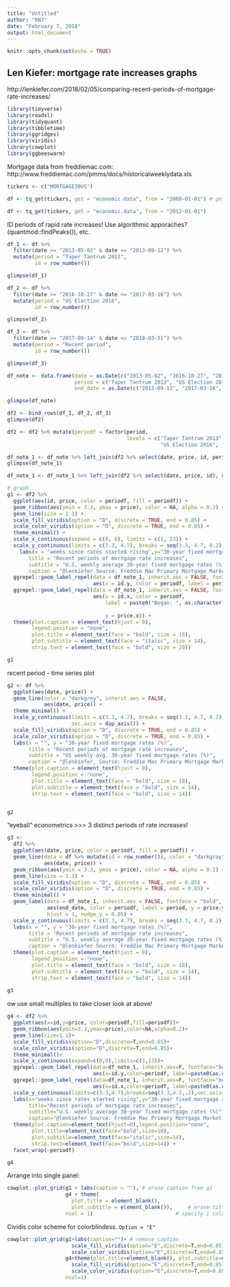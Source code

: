 ```yaml
---
title: "Untitled"
author: "RN7"
date: "February 7, 2018"
output: html_document
---
```


```r
knitr::opts_chunk$set(echo = TRUE)
```

## Len Kiefer: mortgage rate increases graphs 

http://lenkiefer.com/2018/02/05/comparing-recent-periods-of-mortgage-rate-increases/

```r
library(tidyverse)
library(readxl)
library(tidyquant)
library(tibbletime)
library(ggridges)
library(viridis)
library(cowplot)
library(ggbeeswarm)

```


Mortgage data from freddiemac.com: http://www.freddiemac.com/pmms/docs/historicalweeklydata.xls

```r
tickers <- c("MORTGAGE30US")

df <- tq_get(tickers, get = "economic.data", from = "2000-01-01") # get data in tibble format

df <- tq_get(tickers, get = "economic.data", from = "2012-01-01")

```

ID periods of rapid rate increases! Use algorithmic apporaches? (quantmod::findPeaks()), etc.

```r

df_1 <- df %>% 
  filter(date >= "2013-05-02" & date <= "2013-09-12") %>% 
  mutate(period = "Taper Tantrum 2013", 
         id = row_number())

glimpse(df_1)

df_2 <- df %>% 
  filter(date >= "2016-10-27" & date <= "2017-03-16") %>% 
  mutate(period = "US Election 2016", 
         id = row_number())

glimpse(df_2)

df_3 <- df %>% 
  filter(date >= "2017-09-14" & date <= "2018-03-31") %>% 
  mutate(period = "Recent period", 
         id = row_number())

glimpse(df_3)

df_note <- data.frame(date = as.Date(c("2013-05-02", "2016-10-27", "2017-09-14")),
                      period = c("Taper Tantrum 2013", "US Election 2016", "Recent period"),
                      end_date = as.Date(c("2013-09-12", "2017-03-16", "2018-03-31")))

glimpse(df_note)

df2 <- bind_rows(df_1, df_2, df_3)
glimpse(df2)

df2 <- df2 %>% mutate(periodf = factor(period, 
                                       levels = c("Taper Tantrum 2013", 
                                                  "US Election 2016", "Recent period")))

df_note_1 <- df_note %>% left_join(df2 %>% select(date, price, id, periodf), by = "date")
glimpse(df_note_1)

df_note_1 <- df_note_1 %>% left_join(df2 %>% select(date, price, id), by = c("end_date" = "date"))

```


```r
# graph
g1 <- df2 %>% 
  ggplot(aes(id, price, color = periodf, fill = periodf)) +
  geom_ribbon(aes(ymin = 3.3, ymax = price), color = NA, alpha = 0.2) +
  geom_line(size = 1.1) +
  scale_fill_viridis(option = "D", discrete = TRUE, end = 0.85) +
  scale_color_viridis(option = "D", discrete = TRUE, end = 0.85) +
  theme_minimal() +
  scale_x_continuous(expand = c(0, 0), limits = c(1, 23)) +
  scale_y_continuous(limits = c(3.3, 4.7), breaks = seq(3.3, 4.7, 0.2), sec.axis = dup_axis()) +
    labs(x = "weeks since rates started rising",y="30-year fixed mortgage rates (%)",
       title = "Recent periods of mortgage rate increases",
       subtitle = "U.S. weekly average 30-year fixed mortgage rates (%)",
       caption = "@lenkiefer Source: Freddie Mac Primary Mortgage Market Survey through February 1, 2018") +
  ggrepel::geom_label_repel(data = df_note_1, inherit.aes = FALSE, fontface = "bold", size = 3,
                            aes(x = id.y, color = periodf, label = period, y = price.y)) +
  ggrepel::geom_label_repel(data = df_note_1, inherit.aes = FALSE, fontface = "bold", size = 3,
                            aes(x = id.x, color = periodf, 
                                label = paste0("Began: ", as.character(date, 
                                                                       format = "%b %d, %Y")), 
                                y = price.x)) +
  theme(plot.caption = element_text(hjust = 0), 
        legend.position = "none", 
        plot.title = element_text(face = "bold", size = 18),
        plot.subtitle = element_text(face = "italic", size = 14),
        strip.text = element_text(face = "bold", size = 20)) 

g1

```



recent period - time series plot

```r
g2 <- df %>% 
  ggplot(aes(date, price)) +
  geom_line(color = "darkgrey", inherit.aes = FALSE, 
            aes(date, price)) +
  theme_minimal() +
  scale_y_continuous(limits = c(3.3, 4.7), breaks = seq(3.3, 4.7, 0.2), 
                     sec.axis = dup_axis()) +
  scale_fill_viridis(option = "D", discrete = TRUE, end = 0.85) +
  scale_color_viridis(option = "D", discrete = TRUE, end = 0.85) +
  labs(x = "", y = "30-year fixed mortgage rates (%)", 
       title = "Recent periods of mortgage rate increases", 
       subtitle = "US weekly avg. 30-year fixed mortgage rates (%)", 
       caption = "@lenkiefer, Source: Freddie Mac Primary Mortgage Market Survey through Feb. 1, 2018") +
  theme(plot.caption = element_text(hjust = 0), 
        legend.position = "none", 
        plot.title = element_text(face = "bold", size = 18), 
        plot.subtitle = element_text(face = "bold", size = 14), 
        strip.text = element_text(face = "bold", size = 14))


g2

```

"eyeball" econometrics >>> 3 distinct periods of rate increases!

```r
g3 <- 
  df2 %>% 
  ggplot(aes(date, price, color = periodf, fill = periodf)) +
  geom_line(data = df %>% mutate(id = row_number()), color = "darkgray", inherit.aes = FALSE,
            aes(date, price)) +
  geom_ribbon(aes(ymin = 3.3, ymax = price), color = NA, alpha = 0.2) + 
  geom_line(size = 1.1) +
  scale_fill_viridis(option = "D", discrete = TRUE, end = 0.85) +
  scale_color_viridis(option = "D", discrete = TRUE, end = 0.85) +
  theme_minimal() +
  geom_label(data = df_note_1, inherit.aes = FALSE, fontface = "bold", size = 3,
             aes(end_date, color = periodf, label = period, y = price.y), 
             hjust = 1, nudge_y = 0.05) +
  scale_y_continuous(limits = c(3.3, 4.7), breaks = seq(3.3, 4.7, 0.2), sec.axis = dup_axis()) +
  labs(x = "", y = "30-year fixed mortgage rates (%)",
       title = "Recent periods of mortgage rate increases",
       subtitle = "U.S. weekly average 30-year fixed mortgage rates (%)",
       caption = "@lenkiefer Source: Freddie Mac Primary Mortgage Market Survey through February 1, 2018") +
  theme(plot.caption = element_text(hjust = 0), 
        legend.position = "none",
        plot.title = element_text(face = "bold", size = 18), 
        plot.subtitle = element_text(face = "bold", size = 14), 
        strip.text = element_text(face = "bold", size = 14))
  
g3

```

ow use small multiples to take closer look at above! 

```r
g4 <- df2 %>% 
  ggplot(aes(x=id,y=price, color=periodf,fill=periodf))+
  geom_ribbon(aes(ymin=3.3,ymax=price),color=NA,alpha=0.2)+
  geom_line(size=1.1)+
  scale_fill_viridis(option="D",discrete=T,end=0.85)+
  scale_color_viridis(option="D",discrete=T,end=0.85)+
  theme_minimal()+
  scale_x_continuous(expand=c(0,0),limits=c(1,23))+
  ggrepel::geom_label_repel(data=df_note_1, inherit.aes=F, fontface="bold",size=3,
                            aes(x=id.y,color=periodf, label=paste0(as.character(end_date,format="%b %d,%Y"),": ",price.y),y=price.y))+
  ggrepel::geom_label_repel(data=df_note_1, inherit.aes=F, fontface="bold",size=3,
                            aes(x=id.x,color=periodf, label=paste0(as.character(date,format="%b %d,%Y"),": ",price.x),y=price.x))+
  scale_y_continuous(limits=c(3.3,4.7),breaks=seq(3.3,4.7,.2),sec.axis=dup_axis())+
  labs(x="weeks since rates started rising",y="30-year fixed mortgage rates (%)",
       title="Recent periods of mortgage rate increases",
       subtitle="U.S. weekly average 30-year fixed mortgage rates (%)",
       caption="@lenkiefer Source: Freddie Mac Primary Mortgage Market Survey through February 1, 2018")+
  theme(plot.caption=element_text(hjust=0),legend.position="none",
        plot.title=element_text(face="bold",size=18),
        plot.subtitle=element_text(face="italic",size=14),
        strip.text=element_text(face="bold",size=14)) +
  facet_wrap(~periodf)

g4

```

Arrange into single panel:

```r
cowplot::plot_grid(g1 + labs(caption = ""), # erase caption from g1
                   g4 + theme(
                     plot.title = element_blank(), 
                     plot.subtitle = element_blank()),     # erase title/subtitle from g4
                   ncol = 1)                           # specify 1 column
```


Cividis color scheme for colorblindess. `Option = "E"`

```r
cowplot::plot_grid(g1+labs(caption="")+ # remove caption   
                     scale_fill_viridis(option="E",discrete=T,end=0.85)+ # use cividis color map
                     scale_color_viridis(option="E",discrete=T,end=0.85),
                   g4+theme(plot.title=element_blank(), plot.subtitle=element_blank())+
                     scale_fill_viridis(option="E",discrete=T,end=0.85)+ # use cividis color map
                     scale_color_viridis(option="E",discrete=T,end=0.85),
                   ncol=1)
```



